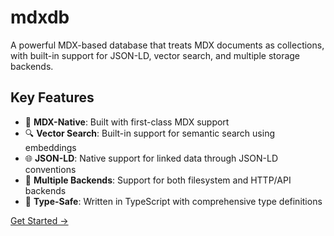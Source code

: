# mdxdb

A powerful MDX-based database that treats MDX documents as collections, with built-in support for JSON-LD, vector search, and multiple storage backends.

## Key Features

- 📝 **MDX-Native**: Built with first-class MDX support
- 🔍 **Vector Search**: Built-in support for semantic search using embeddings
- 🌐 **JSON-LD**: Native support for linked data through JSON-LD conventions
- 🔄 **Multiple Backends**: Support for both filesystem and HTTP/API backends
- 🎯 **Type-Safe**: Written in TypeScript with comprehensive type definitions

[Get Started →](/get-started)
